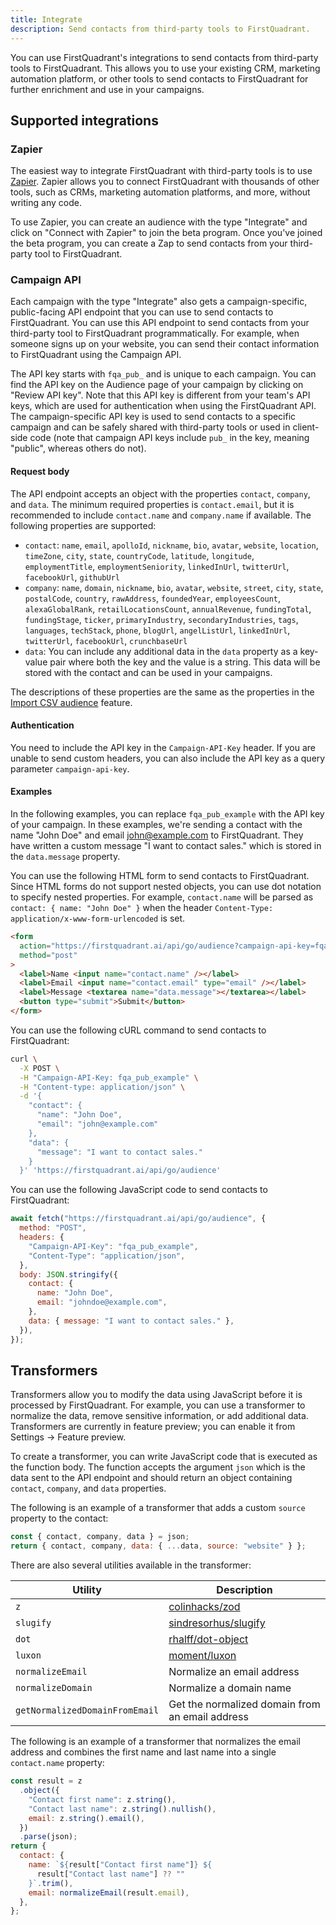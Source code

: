 ```yaml
---
title: Integrate
description: Send contacts from third-party tools to FirstQuadrant.
---
```


You can use FirstQuadrant's integrations to send contacts from third-party tools to FirstQuadrant. This allows you to use your existing CRM, marketing automation platform, or other tools to send contacts to FirstQuadrant for further enrichment and use in your campaigns.

## Supported integrations

### Zapier

The easiest way to integrate FirstQuadrant with third-party tools is to use [Zapier](https://zapier.com). Zapier allows you to connect FirstQuadrant with thousands of other tools, such as CRMs, marketing automation platforms, and more, without writing any code.

To use Zapier, you can create an audience with the type "Integrate" and click on "Connect with Zapier" to join the beta program. Once you've joined the beta program, you can create a Zap to send contacts from your third-party tool to FirstQuadrant.

### Campaign API

Each campaign with the type "Integrate" also gets a campaign-specific, public-facing API endpoint that you can use to send contacts to FirstQuadrant. You can use this API endpoint to send contacts from your third-party tool to FirstQuadrant programmatically. For example, when someone signs up on your website, you can send their contact information to FirstQuadrant using the Campaign API.

The API key starts with `fqa_pub_` and is unique to each campaign. You can find the API key on the Audience page of your campaign by clicking on "Review API key". Note that this API key is different from your team's API keys, which are used for authentication when using the FirstQuadrant API. The campaign-specific API key is used to send contacts to a specific campaign and can be safely shared with third-party tools or used in client-side code (note that campaign API keys include `pub_` in the key, meaning "public", whereas others do not).

#### Request body

The API endpoint accepts an object with the properties `contact`, `company`, and `data`. The minimum required properties is `contact.email`, but it is recommended to include `contact.name` and `company.name` if available. The following properties are supported:

- `contact`: `name`, `email`, `apolloId`, `nickname`, `bio`, `avatar`, `website`, `location`, `timeZone`, `city`, `state`, `countryCode`, `latitude`, `longitude`, `employmentTitle`, `employmentSeniority`, `linkedInUrl`, `twitterUrl`, `facebookUrl`, `githubUrl`
- `company`: `name`, `domain`, `nickname`, `bio`, `avatar`, `website`, `street`, `city`, `state`, `postalCode`, `country`, `rawAddress`, `foundedYear`, `employeesCount`, `alexaGlobalRank`, `retailLocationsCount`, `annualRevenue`, `fundingTotal`, `fundingStage`, `ticker`, `primaryIndustry`, `secondaryIndustries`, `tags`, `languages`, `techStack`, `phone`, `blogUrl`, `angelListUrl`, `linkedInUrl`, `twitterUrl`, `facebookUrl`, `crunchbaseUrl`
- `data`: You can include any additional data in the `data` property as a key-value pair where both the key and the value is a string. This data will be stored with the contact and can be used in your campaigns.

The descriptions of these properties are the same as the properties in the [Import CSV audience](./import-csv) feature.

#### Authentication

You need to include the API key in the `Campaign-API-Key` header. If you are unable to send custom headers, you can also include the API key as a query parameter `campaign-api-key`.

#### Examples

In the following examples, you can replace `fqa_pub_example` with the API key of your campaign. In these examples, we're sending a contact with the name "John Doe" and email john@example.com to FirstQuadrant. They have written a custom message "I want to contact sales." which is stored in the `data.message` property.

You can use the following HTML form to send contacts to FirstQuadrant. Since HTML forms do not support nested objects, you can use dot notation to specify nested properties. For example, `contact.name` will be parsed as `contact: { name: "John Doe" }` when the header `Content-Type: application/x-www-form-urlencoded` is set.

```html
<form
  action="https://firstquadrant.ai/api/go/audience?campaign-api-key=fqa_pub_example"
  method="post"
>
  <label>Name <input name="contact.name" /></label>
  <label>Email <input name="contact.email" type="email" /></label>
  <label>Message <textarea name="data.message"></textarea></label>
  <button type="submit">Submit</button>
</form>
```

You can use the following cURL command to send contacts to FirstQuadrant:

```bash
curl \
  -X POST \
  -H "Campaign-API-Key: fqa_pub_example" \
  -H "Content-type: application/json" \
  -d '{
    "contact": {
      "name": "John Doe",
      "email": "john@example.com"
    },
    "data": {
      "message": "I want to contact sales."
    }
  }' 'https://firstquadrant.ai/api/go/audience'
```

You can use the following JavaScript code to send contacts to FirstQuadrant:

```js
await fetch("https://firstquadrant.ai/api/go/audience", {
  method: "POST",
  headers: {
    "Campaign-API-Key": "fqa_pub_example",
    "Content-Type": "application/json",
  },
  body: JSON.stringify({
    contact: {
      name: "John Doe",
      email: "johndoe@example.com",
    },
    data: { message: "I want to contact sales." },
  }),
});
```

## Transformers

Transformers allow you to modify the data using JavaScript before it is processed by FirstQuadrant. For example, you can use a transformer to normalize the data, remove sensitive information, or add additional data. Transformers are currently in feature preview; you can enable it from Settings -> Feature preview.

To create a transformer, you can write JavaScript code that is executed as the function body. The function accepts the argument `json` which is the data sent to the API endpoint and should return an object containing `contact`, `company`, and `data` properties.

The following is an example of a transformer that adds a custom `source` property to the contact:

```js
const { contact, company, data } = json;
return { contact, company, data: { ...data, source: "website" } };
```

There are also several utilities available in the transformer:

| Utility                        | Description                                                    |
| ------------------------------ | -------------------------------------------------------------- |
| `z`                            | [colinhacks/zod](https://github.com/colinhacks/zod)            |
| `slugify`                      | [sindresorhus/slugify](http://github.com/sindresorhus/slugify) |
| `dot`                          | [rhalff/dot-object](https://github.com/rhalff/dot-object)      |
| `luxon`                        | [moment/luxon](https://github.com/moment/luxon)                |
| `normalizeEmail`               | Normalize an email address                                     |
| `normalizeDomain`              | Normalize a domain name                                        |
| `getNormalizedDomainFromEmail` | Get the normalized domain from an email address                |

The following is an example of a transformer that normalizes the email address and combines the first name and last name into a single `contact.name` property:

```js
const result = z
  .object({
    "Contact first name": z.string(),
    "Contact last name": z.string().nullish(),
    email: z.string().email(),
  })
  .parse(json);
return {
  contact: {
    name: `${result["Contact first name"]} ${
      result["Contact last name"] ?? ""
    }`.trim(),
    email: normalizeEmail(result.email),
  },
};
```
